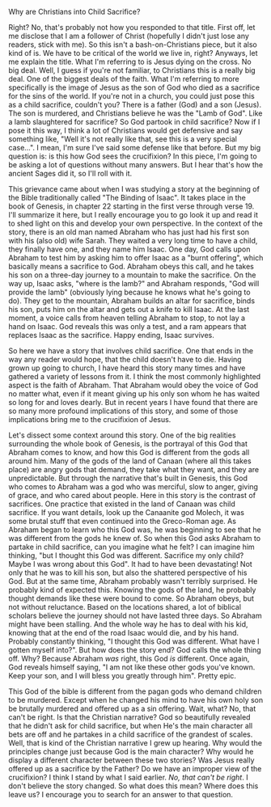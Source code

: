 
Why are Christians into Child Sacrifice?

Right? No, that's probably not how you responded to that title. First
off, let me disclose that I am a follower of Christ (hopefully I didn't
just lose any readers, stick with me). So this isn't a
bash-on-Christians piece, but it also kind of is. We have to be critical
of the world we live in, right? Anyways, let me explain the title. What
I'm referring to is Jesus dying on the cross. No big deal. Well, I guess
if you're not familiar, to Christians this is a really big deal. One of
the biggest deals of the faith. What I'm referring to more specifically
is the image of Jesus as the son of God who died as a sacrifice for the
sins of the world. If you're not in a church, you could just pose this
as a child sacrifice, couldn't you? There is a father (God) and a son
(Jesus). The son is murdered, and Christians believe he was the "Lamb of
God". Like a lamb slaughtered for sacrifice? So God partook in child
sacrifice? Now if I pose it this way, I think a lot of Christians would
get defensive and say something like, "Well it's not really like that,
see this is a very special case...". I mean, I'm sure I've said some
defense like that before. But my big question is: is this how God sees
the crucifixion? In this piece, I'm going to be asking a lot of
questions without many answers. But I hear that's how the ancient Sages
did it, so I'll roll with it.

This grievance came about when I was studying a story at the beginning
of the Bible traditionally called "The Binding of Isaac". It takes place
in the book of Genesis, in chapter 22 starting in the first verse
through verse 19. I'll summarize it here, but I really encourage you to
go look it up and read it to shed light on this and develop your own
perspective. In the context of the story, there is an old man named
Abraham who has just had his first son with his (also old) wife Sarah.
They waited a very long time to have a child, they finally have one, and
they name him Isaac. One day, God calls upon Abraham to test him by
asking him to offer Isaac as a "burnt offering", which basically means a
sacrifice to God. Abraham obeys this call, and he takes his son on a
three-day journey to a mountain to make the sacrifice. On the way up,
Isaac asks, "where is the lamb?" and Abraham responds, "God will provide
the lamb" (obviously lying because he knows what he's going to do). They
get to the mountain, Abraham builds an altar for sacrifice, binds his
son, puts him on the altar and gets out a knife to kill Isaac. At the
last moment, a voice calls from heaven telling Abraham to stop, to not
lay a hand on Isaac. God reveals this was only a test, and a ram appears
that replaces Isaac as the sacrifice. Happy ending, Isaac survives.

So here we have a story that involves child sacrifice. One that ends in
the way any reader would hope, that the child doesn't have to die.
Having grown up going to church, I have heard this story many times and
have gathered a variety of lessons from it. I think the most commonly
highlighted aspect is the faith of Abraham. That Abraham would obey the
voice of God no matter what, even if it meant giving up his only son
whom he has waited so long for and loves dearly. But in recent years I
have found that there are so many more profound implications of this
story, and some of those implications bring me to the crucifixion of
Jesus.

Let's dissect some context around this story. One of the big realities
surrounding the whole book of Genesis, is the portrayal of this God that
Abraham comes to know, and how this God is different from the gods all
around him. Many of the gods of the land of Canaan (where all this takes
place) are angry gods that demand, they take what they want, and they
are unpredictable. But through the narrative that's built in Genesis,
this God who comes to Abraham was a god who was merciful, slow to anger,
giving of grace, and who cared about people. Here in this story is the
contrast of sacrifices. One practice that existed in the land of Canaan
was child sacrifice. If you want details, look up the Canaanite god
Molech, it was some brutal stuff that even continued into the
Greco-Roman age. As Abraham began to learn who this God was, he was
beginning to see that he was different from the gods he knew of. So when
this God asks Abraham to partake in child sacrifice, can you imagine
what he felt? I can imagine him thinking, "but I thought this God was
different. Sacrifice my only child? Maybe I was wrong about this God".
It had to have been devastating! Not only that he was to kill his son,
but also the shattered perspective of his God. But at the same time,
Abraham probably wasn't terribly surprised. He probably kind of expected
this. Knowing the gods of the land, he probably thought demands like
these were bound to come. So Abraham obeys, but not without reluctance.
Based on the locations shared, a lot of biblical scholars believe the
journey should not have lasted three days. So Abraham might have been
stalling. And the whole way he has to deal with his kid, knowing that at
the end of the road Isaac would die, and by his hand. Probably
constantly thinking, "I thought this God was different. What have I
gotten myself into?". But how does the story end? God calls the whole
thing off. Why? Because Abraham *was* right, this God *is* different.
Once again, God reveals himself saying, "I am not like these other gods
you've known. Keep your son, and I will bless you greatly through him".
Pretty epic.

This God of the bible is different from the pagan gods who demand
children to be murdered. Except when he changed his mind to have his own
holy son be brutally murdered and offered up as a sin offering. Wait,
what? No, that can't be right. Is that the Christian narrative? God so
beautifully revealed that he didn't ask for child sacrifice, but when
He's the main character all bets are off and he partakes in a child
sacrifice of the grandest of scales. Well, that is kind of the Christian
narrative I grew up hearing. Why would the principles change just
because God is the main character? Why would he display a different
character between these two stories? Was Jesus really offered up as a
sacrifice by the Father? Do we have an improper view of the crucifixion?
I think I stand by what I said earlier. *No, that can't be right*. I
don't believe the story changed. So what does this mean? Where does this
leave us? I encourage you to search for an answer to that question.
